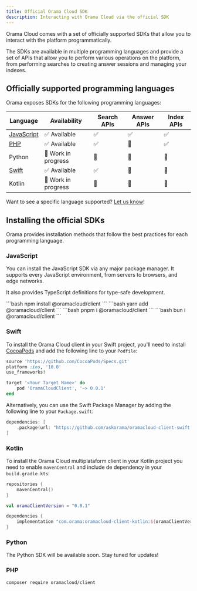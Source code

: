 ```yaml
---
title: Official Orama Cloud SDK
description: Interacting with Orama Cloud via the official SDK
---
```


Orama Cloud comes with a set of officially supported SDKs that allow you to interact with the platform programmatically.

The SDKs are available in multiple programming languages and provide a set of APIs that allow you to perform various operations on the platform, from performing searches to creating answer sessions and managing your indexes.

## Officially supported programming languages

Orama exposes SDKs for the following programming languages:

| Language                                                    | Availability        | Search APIs | Answer APIs | Index APIs |
|-------------------------------------------------------------|---------------------|-------------|-------------|------------|
| [JavaScript](https://github.com/askorama/oramacloud-client) | ✅ Available        | ✅           | ✅          | ✅         |
| [PHP](https://github.com/askorama/oramacloud-client-php)    | ✅ Available        | ✅           | 🚧          | ✅         |
| Python                                                      | 🚧 Work in progress | 🚧           | 🚧          | 🚧         |
| [Swift](https://github.com/askorama/oramacloud-client-swift)| ✅ Available        | ✅           | 🚧          | 🚧         |
| Kotlin                                                      | 🚧 Work in progress | 🚧           | 🚧          | 🚧         |

Want to see a specific language supported? [Let us know](https://github.com/orgs/askorama/discussions/new?category=ideas)!

## Installing the official SDKs

Orama provides installation methods that follow the best practices for each programming language.

### JavaScript

You can install the JavaScript SDK via any major package manager. It supports every JavaScript environment, from servers to browsers, and edge networks.

It also provides TypeScript definitions for type-safe development.

<Tabs>
  <TabItem label='npm' icon='seti:npm'>
    ```bash
    npm install @oramacloud/client
    ```
  </TabItem>
  <TabItem label='yarn' icon='seti:yarn'>
    ```bash
    yarn add @oramacloud/client
    ```
  </TabItem>
  <TabItem label='pnpm' icon='pnpm'>
    ```bash
    pnpm i @oramacloud/client
    ```
  </TabItem>
  <TabItem label='bun' icon='bun'>
    ```bash
    bun i @oramacloud/client
    ```
  </TabItem>
</Tabs>

### Swift

To install the Orama Cloud client in your Swift project, you'll need to install [CocoaPods](https://cocoapods.org) and add the following line to your `Podfile`:

```ruby
source 'https://github.com/CocoaPods/Specs.git'
platform :ios, '10.0'
use_frameworks!

target '<Your Target Name>' do
    pod 'OramaCloudClient', '~> 0.0.1'
end
```

Alternatively, you can use the Swift Package Manager by adding the following line to your `Package.swift`:

```swift
dependencies: [
    .package(url: "https://github.com/askorama/oramacloud-client-swift.git", from: "0.0.1")
]
```

### Kotlin

To install the Orama Cloud multiplataform client in your Kotlin project you need to enable `mavenCentral` and include de dependency in your `build.gradle.kts`:

```kotlin
repositories {
    mavenCentral()
}

val oramaClientVersion = "0.0.1"

dependencies {
    implementation "com.orama:oramacloud-client-kotlin:${oramaClientVersion}"
}
```

### Python

The Python SDK will be available soon. Stay tuned for updates!

### PHP

```sh
composer require oramacloud/client
```